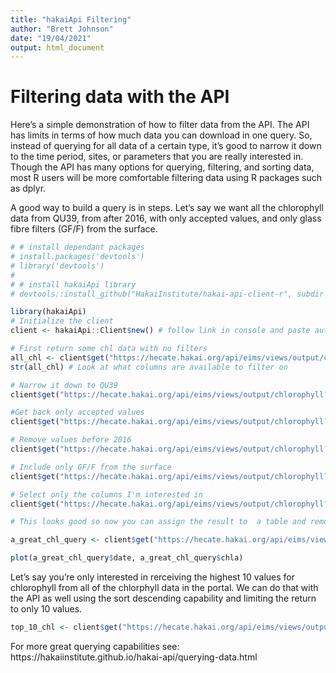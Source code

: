 ```yaml
---
title: "hakaiApi Filtering"
author: "Brett Johnson"
date: "19/04/2021"
output: html_document
---
```


# Filtering data with the API

Here's a simple demonstration of how to filter data from the API. The API has limits in terms of how much data you can download in one query. So, instead of querying for all data of a certain type, it's good to narrow it down to the time period, sites, or parameters that you are really interested in. Though the API has many options for querying, filtering, and sorting data, most R users will be more comfortable filtering data using R packages such as dplyr.

A good way to build a query is in steps. Let's say we want all the chlorophyll data from QU39, from after 2016, with only accepted values, and only glass fibre filters (GF/F) from the surface.

```r

# # install dependant packages
# install.packages('devtools')
# library('devtools')
# 
# # install hakaiApi library
# devtools::install_github("HakaiInstitute/hakai-api-client-r", subdir = "hakaiApi")

library(hakaiApi) 
# Initialize the client
client <- hakaiApi::Client$new() # follow link in console and paste auth. code in console (ignore alignment issue)
```



```r
# First return some chl data with no filters
all_chl <- client$get("https://hecate.hakai.org/api/eims/views/output/chlorophyll") # by default only 20 rows are returned
str(all_chl) # Look at what columns are available to filter on

# Narrow it down to QU39
client$get("https://hecate.hakai.org/api/eims/views/output/chlorophyll?site_id=QU39")

#Get back only accepted values 
client$get("https://hecate.hakai.org/api/eims/views/output/chlorophyll?site_id=QU39&chla_flag=AV")

# Remove values before 2016
client$get("https://hecate.hakai.org/api/eims/views/output/chlorophyll?site_id=QU39&chla_flag=AV&date>2016-01-01")

# Include only GF/F from the surface
client$get("https://hecate.hakai.org/api/eims/views/output/chlorophyll?site_id=QU39&chla_flag=AV&date>2016-01-01&filter_type=GF/F&line_out_depth=0")

# Select only the columns I'm interested in
client$get("https://hecate.hakai.org/api/eims/views/output/chlorophyll?site_id=QU39&chla_flag=AV&date>2016-01-01&filter_type=GF/F&line_out_depth=0&fields=date,chla,lab_technician")

# This looks good so now you can assign the result to  a table and remove the limit

a_great_chl_query <- client$get("https://hecate.hakai.org/api/eims/views/output/chlorophyll?site_id=QU39&chla_flag=AV&date>2016-01-01&filter_type=GF/F&line_out_depth=0&fields=date,chla&limit=-1")

plot(a_great_chl_query$date, a_great_chl_query$chla)
```

Let's say you're only interested in rerceiving the highest 10 values for chlorophyll from all of the chlorphyll data in the portal. We can do that with the API as well using the sort descending capability and limiting the return to only 10 values.


```r
top_10_chl <- client$get("https://hecate.hakai.org/api/eims/views/output/chlorophyll?fields=date,chla,site_id,line_out_depth&chla>0&sort=-chla&limit=10") #note  you have to add chla>0 to remove NAs

```


For more great querying capabilities see: https://hakaiinstitute.github.io/hakai-api/querying-data.html
